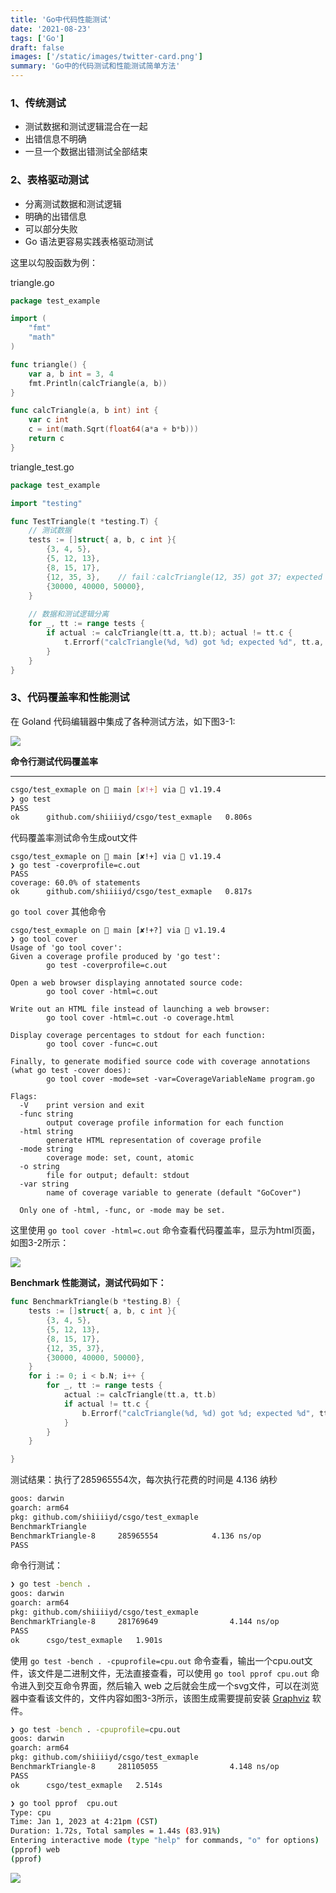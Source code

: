 ```yaml
---
title: 'Go中代码性能测试'
date: '2021-08-23'
tags: ['Go']
draft: false
images: ['/static/images/twitter-card.png']
summary: 'Go中的代码测试和性能测试简单方法'
---
```


<TOCInline toc={props.toc} exclude="Introduction" />

### 1、传统测试

- 测试数据和测试逻辑混合在一起
- 出错信息不明确
- 一旦一个数据出错测试全部结束

### 2、表格驱动测试

- 分离测试数据和测试逻辑
- 明确的出错信息
- 可以部分失败
- Go 语法更容易实践表格驱动测试

这里以勾股函数为例：

triangle.go

```go
package test_example

import (
	"fmt"
	"math"
)

func triangle() {
	var a, b int = 3, 4
	fmt.Println(calcTriangle(a, b))
}

func calcTriangle(a, b int) int {
	var c int
	c = int(math.Sqrt(float64(a*a + b*b)))
	return c
}
```

triangle_test.go

```go
package test_example

import "testing"

func TestTriangle(t *testing.T) {
	// 测试数据
	tests := []struct{ a, b, c int }{
		{3, 4, 5},
		{5, 12, 13},
		{8, 15, 17},
		{12, 35, 3},    // fail：calcTriangle(12, 35) got 37; expected 3
		{30000, 40000, 50000},
	}
	
	// 数据和测试逻辑分离
	for _, tt := range tests {
		if actual := calcTriangle(tt.a, tt.b); actual != tt.c {
			t.Errorf("calcTriangle(%d, %d) got %d; expected %d", tt.a, tt.b, actual, tt.c)
		}
	}
}
```

### 3、代码覆盖率和性能测试

在 Goland 代码编辑器中集成了各种测试方法，如下图3-1:

![](https://nuibi.oss-cn-beijing.aliyuncs.com/img/20230730162506.png)

**命令行测试代码覆盖率**

---

```bash
csgo/test_exmaple on  main [✘!+] via 🐹 v1.19.4 
❯ go test
PASS
ok      github.com/shiiiiyd/csgo/test_exmaple   0.806s
```

代码覆盖率测试命令生成out文件

```shell
csgo/test_exmaple on  main [✘!+] via 🐹 v1.19.4 
❯ go test -coverprofile=c.out
PASS
coverage: 60.0% of statements
ok      github.com/shiiiiyd/csgo/test_exmaple   0.817s
```

` go tool cover ` 其他命令

```shell
csgo/test_exmaple on  main [✘!+?] via 🐹 v1.19.4 
❯ go tool cover
Usage of 'go tool cover':
Given a coverage profile produced by 'go test':
        go test -coverprofile=c.out

Open a web browser displaying annotated source code:
        go tool cover -html=c.out

Write out an HTML file instead of launching a web browser:
        go tool cover -html=c.out -o coverage.html

Display coverage percentages to stdout for each function:
        go tool cover -func=c.out

Finally, to generate modified source code with coverage annotations
(what go test -cover does):
        go tool cover -mode=set -var=CoverageVariableName program.go

Flags:
  -V    print version and exit
  -func string
        output coverage profile information for each function
  -html string
        generate HTML representation of coverage profile
  -mode string
        coverage mode: set, count, atomic
  -o string
        file for output; default: stdout
  -var string
        name of coverage variable to generate (default "GoCover")

  Only one of -html, -func, or -mode may be set.
```

这里使用 ` go tool cover -html=c.out ` 命令查看代码覆盖率，显示为html页面，如图3-2所示：

![](https://nuibi.oss-cn-beijing.aliyuncs.com/img/20230730163005.png)

**Benchmark 性能测试，测试代码如下：**

```go
func BenchmarkTriangle(b *testing.B) {
	tests := []struct{ a, b, c int }{
		{3, 4, 5},
		{5, 12, 13},
		{8, 15, 17},
		{12, 35, 37},
		{30000, 40000, 50000},
	}
	for i := 0; i < b.N; i++ {
		for _, tt := range tests {
			actual := calcTriangle(tt.a, tt.b)
			if actual != tt.c {
				b.Errorf("calcTriangle(%d, %d) got %d; expected %d", tt.a, tt.b, actual, tt.c)
			}
		}
	}

}
```

测试结果：执行了285965554次，每次执行花费的时间是 4.136 纳秒

```bash
goos: darwin
goarch: arm64
pkg: github.com/shiiiiyd/csgo/test_exmaple
BenchmarkTriangle
BenchmarkTriangle-8   	285965554	         4.136 ns/op
PASS
```

命令行测试：

```bash
❯ go test -bench . 
goos: darwin
goarch: arm64
pkg: github.com/shiiiiyd/csgo/test_exmaple
BenchmarkTriangle-8     281769649                4.144 ns/op
PASS
ok      csgo/test_exmaple   1.901s
```

使用 ` go test -bench . -cpuprofile=cpu.out ` 命令查看，输出一个cpu.out文件，该文件是二进制文件，无法直接查看，可以使用 ` go tool pprof cpu.out ` 命令进入到交互命令界面，然后输入 web 之后就会生成一个svg文件，可以在浏览器中查看该文件的，文件内容如图3-3所示，该图生成需要提前安装 [Graphviz](http://graphviz.org) 软件。

```bash
❯ go test -bench . -cpuprofile=cpu.out
goos: darwin
goarch: arm64
pkg: github.com/shiiiiyd/csgo/test_exmaple
BenchmarkTriangle-8     281105055                4.148 ns/op
PASS
ok      csgo/test_exmaple   2.514s

❯ go tool pprof  cpu.out
Type: cpu
Time: Jan 1, 2023 at 4:21pm (CST)
Duration: 1.72s, Total samples = 1.44s (83.91%)
Entering interactive mode (type "help" for commands, "o" for options)
(pprof) web
(pprof)
```

![](https://nuibi.oss-cn-beijing.aliyuncs.com/img/20230730162756.png)
